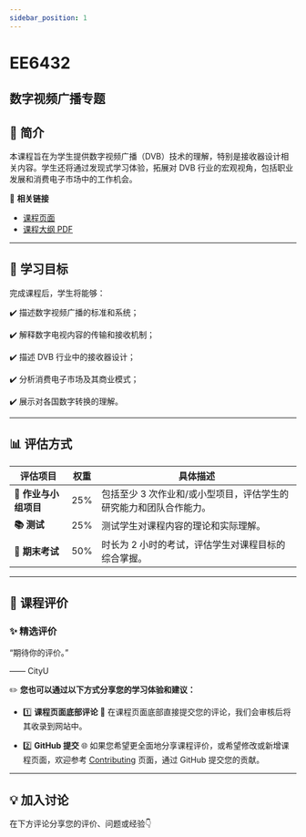 ```yaml
---
sidebar_position: 1
---
```


# EE6432
## 数字视频广播专题

## **📘 简介**
本课程旨在为学生提供数字视频广播（DVB）技术的理解，特别是接收器设计相关内容。学生还将通过发现式学习体验，拓展对 DVB 行业的宏观视角，包括职业发展和消费电子市场中的工作机会。

🔗 **相关链接**
- [课程页面](https://www.cityu.edu.hk/catalogue/pg/202425/course/EE6432.htm)
- [课程大纲 PDF](https://www.cityu.edu.hk/catalogue/pg/202425/course/EE6432.pdf)

---

## **🎯 学习目标**

完成课程后，学生将能够：

✔️ 描述数字视频广播的标准和系统；

✔️ 解释数字电视内容的传输和接收机制；

✔️ 描述 DVB 行业中的接收器设计；

✔️ 分析消费电子市场及其商业模式；

✔️ 展示对各国数字转换的理解。

---

## **📊 评估方式**

| **评估项目**          | **权重** | **具体描述**                                                                                       |
|----------------------|---------|---------------------------------------------------------------------------------------------------|
| **📝 作业与小组项目**   | 25%     | 包括至少 3 次作业和/或小型项目，评估学生的研究能力和团队合作能力。                                     |
| **📚 测试**            | 25%     | 测试学生对课程内容的理论和实际理解。                                                              |
| **📖 期末考试**       | 50%     | 时长为 2 小时的考试，评估学生对课程目标的综合掌握。                                                |

---

## **💬 课程评价**

### ✨ **精选评价**
<div className={commentStyles.commentBox}>
    <p className={commentStyles.commentText}>
        “期待你的评价。”
    </p>
    <p className={commentStyles.commentAuthor}>—— CityU</p>
</div>

✏️ **您也可以通过以下方式分享您的学习体验和建议：**

- 1️⃣ **课程页面底部评论**
💬 在课程页面底部直接提交您的评论，我们会审核后将其收录到网站中。

- 2️⃣ **GitHub 提交**
🌐 如果您希望更全面地分享课程评价，或希望修改或新增课程页面，欢迎参考 [Contributing](https://penjc.github.io/CityU/contributing) 页面，通过 GitHub 提交您的贡献。

---

## **💡 加入讨论**

在下方评论分享您的评价、问题或经验👇
<Utterances />
